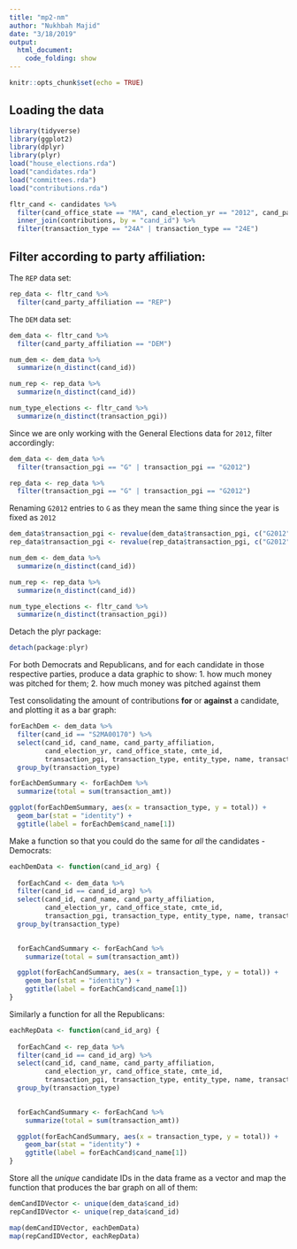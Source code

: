 ```yaml
---
title: "mp2-nm"
author: "Nukhbah Majid"
date: "3/18/2019"
output: 
  html_document:
    code_folding: show
---
```


```r
knitr::opts_chunk$set(echo = TRUE)
```

## Loading the data


```r
library(tidyverse)
library(ggplot2)
library(dplyr)
library(plyr)
load("house_elections.rda")
load("candidates.rda")
load("committees.rda")
load("contributions.rda")
```

```r
fltr_cand <- candidates %>%
  filter(cand_office_state == "MA", cand_election_yr == "2012", cand_party_affiliation == "DEM" | cand_party_affiliation == "REP") %>%
  inner_join(contributions, by = "cand_id") %>%
  filter(transaction_type == "24A" | transaction_type == "24E") 
```

## Filter according to party affiliation:

The `REP` data set:

```r
rep_data <- fltr_cand %>%
  filter(cand_party_affiliation == "REP")
```


The `DEM` data set: 

```r
dem_data <- fltr_cand %>%
  filter(cand_party_affiliation == "DEM")
```


```r
num_dem <- dem_data %>%
  summarize(n_distinct(cand_id))

num_rep <- rep_data %>%
  summarize(n_distinct(cand_id))

num_type_elections <- fltr_cand %>%
  summarize(n_distinct(transaction_pgi))
```

Since we are only working with the General Elections data for `2012`, filter accordingly:

```r
dem_data <- dem_data %>%
  filter(transaction_pgi == "G" | transaction_pgi == "G2012") 

rep_data <- rep_data %>%
  filter(transaction_pgi == "G" | transaction_pgi == "G2012")
```



Renaming `G2012` entries to `G` as they mean the same thing since the year is fixed as `2012`

```r
dem_data$transaction_pgi <- revalue(dem_data$transaction_pgi, c("G2012" = "G"))
rep_data$transaction_pgi <- revalue(rep_data$transaction_pgi, c("G2012" = "G"))
```


```r
num_dem <- dem_data %>%
  summarize(n_distinct(cand_id))

num_rep <- rep_data %>%
  summarize(n_distinct(cand_id))

num_type_elections <- fltr_cand %>%
  summarize(n_distinct(transaction_pgi))
```

Detach the plyr package: 

```r
detach(package:plyr)
```

For both Democrats and Republicans, and for each candidate in those respective parties, produce a data graphic to show: 1. how much money was pitched for them; 2. how much money was pitched against them


Test consolidating the amount of contributions **for** or **against** a candidate, and plotting it as a bar graph:

```r
forEachDem <- dem_data %>%
  filter(cand_id == "S2MA00170") %>%
  select(cand_id, cand_name, cand_party_affiliation,
         cand_election_yr, cand_office_state, cmte_id,
         transaction_pgi, transaction_type, entity_type, name, transaction_amt) %>%
  group_by(transaction_type) 

forEachDemSummary <- forEachDem %>%
  summarize(total = sum(transaction_amt))

ggplot(forEachDemSummary, aes(x = transaction_type, y = total)) +
  geom_bar(stat = "identity") +
  ggtitle(label = forEachDem$cand_name[1])
```


Make a function so that you could do the same for *all* the candidates - Democrats:

```r
eachDemData <- function(cand_id_arg) {
  
  forEachCand <- dem_data %>%
  filter(cand_id == cand_id_arg) %>%
  select(cand_id, cand_name, cand_party_affiliation,
         cand_election_yr, cand_office_state, cmte_id,
         transaction_pgi, transaction_type, entity_type, name, transaction_amt) %>%
  group_by(transaction_type)
  

  forEachCandSummary <- forEachCand %>%
    summarize(total = sum(transaction_amt))

  ggplot(forEachCandSummary, aes(x = transaction_type, y = total)) +
    geom_bar(stat = "identity") +
    ggtitle(label = forEachCand$cand_name[1])
}
```

Similarly a function for all the Republicans: 

```r
eachRepData <- function(cand_id_arg) {
  
  forEachCand <- rep_data %>%
  filter(cand_id == cand_id_arg) %>%
  select(cand_id, cand_name, cand_party_affiliation,
         cand_election_yr, cand_office_state, cmte_id,
         transaction_pgi, transaction_type, entity_type, name, transaction_amt) %>%
  group_by(transaction_type)
  

  forEachCandSummary <- forEachCand %>%
    summarize(total = sum(transaction_amt))

  ggplot(forEachCandSummary, aes(x = transaction_type, y = total)) +
    geom_bar(stat = "identity") +
    ggtitle(label = forEachCand$cand_name[1])
}
```


Store all the *unique* candidate IDs in the data frame as a vector and map the function that produces the bar graph on all of them: 

```r
demCandIDVector <- unique(dem_data$cand_id)
repCandIDVector <- unique(rep_data$cand_id)

map(demCandIDVector, eachDemData)
map(repCandIDVector, eachRepData)
```






